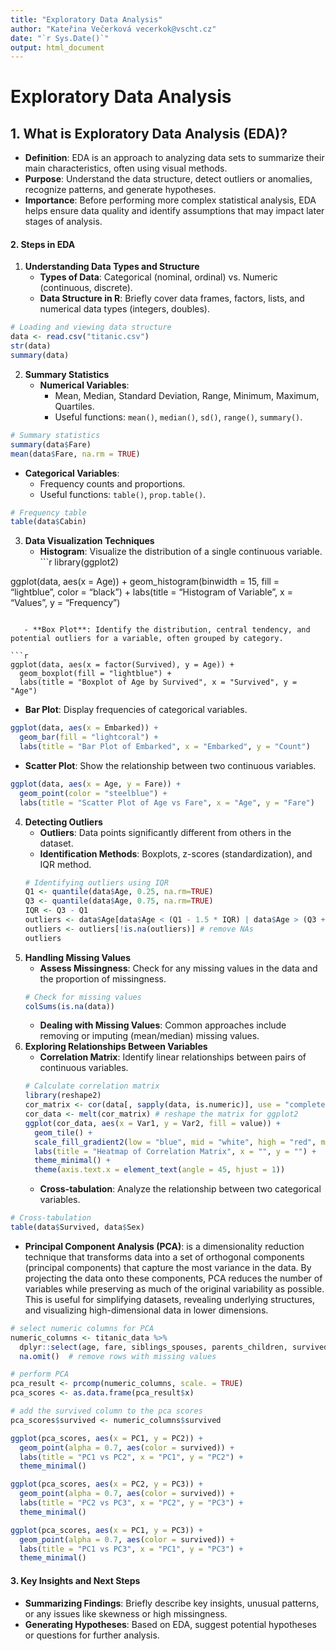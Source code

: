 ```yaml
---
title: "Exploratory Data Analysis"
author: "Kateřina Večerková vecerkok@vscht.cz"
date: "`r Sys.Date()`"
output: html_document
---
```


# Exploratory Data Analysis

## **1. What is Exploratory Data Analysis (EDA)?**
   - **Definition**: EDA is an approach to analyzing data sets to summarize their main characteristics, often using visual methods.
   - **Purpose**: Understand the data structure, detect outliers or anomalies, recognize patterns, and generate hypotheses.
   - **Importance**: Before performing more complex statistical analysis, EDA helps ensure data quality and identify assumptions that may impact later stages of analysis.

#### **2. Steps in EDA**

1. **Understanding Data Types and Structure**
   - **Types of Data**: Categorical (nominal, ordinal) vs. Numeric (continuous, discrete).
   - **Data Structure in R**: Briefly cover data frames, factors, lists, and numerical data types (integers, doubles).

```r
# Loading and viewing data structure
data <- read.csv("titanic.csv")
str(data)
summary(data)
```

2. **Summary Statistics**
   - **Numerical Variables**:
      - Mean, Median, Standard Deviation, Range, Minimum, Maximum, Quartiles.
      - Useful functions: `mean()`, `median()`, `sd()`, `range()`, `summary()`.

```r
# Summary statistics
summary(data$Fare)
mean(data$Fare, na.rm = TRUE)
```

   - **Categorical Variables**:
      - Frequency counts and proportions.
      - Useful functions: `table()`, `prop.table()`.

```r
# Frequency table
table(data$Cabin)
```

3. **Data Visualization Techniques**
   - **Histogram**: Visualize the distribution of a single continuous variable.
```r
library(ggplot2)

ggplot(data, aes(x = Age)) +
  geom_histogram(binwidth = 15, fill = "lightblue", color = "black") +
  labs(title = "Histogram of Variable", x = "Values", y = "Frequency")
```
   
   - **Box Plot**: Identify the distribution, central tendency, and potential outliers for a variable, often grouped by category.
   
```r
ggplot(data, aes(x = factor(Survived), y = Age)) +
  geom_boxplot(fill = "lightblue") +
  labs(title = "Boxplot of Age by Survived", x = "Survived", y = "Age")
```
   
   - **Bar Plot**: Display frequencies of categorical variables.
   
```r
ggplot(data, aes(x = Embarked)) +
  geom_bar(fill = "lightcoral") +
  labs(title = "Bar Plot of Embarked", x = "Embarked", y = "Count")
```
   
   - **Scatter Plot**: Show the relationship between two continuous variables.
   
```r
ggplot(data, aes(x = Age, y = Fare)) +
  geom_point(color = "steelblue") +
  labs(title = "Scatter Plot of Age vs Fare", x = "Age", y = "Fare")
```

4. **Detecting Outliers**
   - **Outliers**: Data points significantly different from others in the dataset.
   - **Identification Methods**: Boxplots, z-scores (standardization), and IQR method.
```r
# Identifying outliers using IQR
Q1 <- quantile(data$Age, 0.25, na.rm=TRUE)
Q3 <- quantile(data$Age, 0.75, na.rm=TRUE)
IQR <- Q3 - Q1
outliers <- data$Age[data$Age < (Q1 - 1.5 * IQR) | data$Age > (Q3 + 1.5 * IQR)]
outliers <- outliers[!is.na(outliers)] # remove NAs
outliers
```

5. **Handling Missing Values**
   - **Assess Missingness**: Check for any missing values in the data and the proportion of missingness.
```r
# Check for missing values
colSums(is.na(data))
```
   - **Dealing with Missing Values**: Common approaches include removing or imputing (mean/median) missing values.

6. **Exploring Relationships Between Variables**
   - **Correlation Matrix**: Identify linear relationships between pairs of continuous variables.
```r
# Calculate correlation matrix
library(reshape2)
cor_matrix <- cor(data[, sapply(data, is.numeric)], use = "complete.obs")
cor_data <- melt(cor_matrix) # reshape the matrix for ggplot2
ggplot(cor_data, aes(x = Var1, y = Var2, fill = value)) +
  geom_tile() +
  scale_fill_gradient2(low = "blue", mid = "white", high = "red", midpoint = 0) +
  labs(title = "Heatmap of Correlation Matrix", x = "", y = "") +
  theme_minimal() +
  theme(axis.text.x = element_text(angle = 45, hjust = 1))
```
   
   - **Cross-tabulation**: Analyze the relationship between two categorical variables.
   
```r
# Cross-tabulation
table(data$Survived, data$Sex)
```

  - **Principal Component Analysis (PCA)**: is a dimensionality reduction technique that transforms data into a set of orthogonal components (principal components) that capture the most variance in the data. By projecting the data onto these components, PCA reduces the number of variables while preserving as much of the original variability as possible. This is useful for simplifying datasets, revealing underlying structures, and visualizing high-dimensional data in lower dimensions.
  
```r
# select numeric columns for PCA
numeric_columns <- titanic_data %>%
  dplyr::select(age, fare, siblings_spouses, parents_children, survived) %>%
  na.omit()  # remove rows with missing values

# perform PCA
pca_result <- prcomp(numeric_columns, scale. = TRUE)
pca_scores <- as.data.frame(pca_result$x)

# add the survived column to the pca scores
pca_scores$survived <- numeric_columns$survived
```

```r
ggplot(pca_scores, aes(x = PC1, y = PC2)) +
  geom_point(alpha = 0.7, aes(color = survived)) +
  labs(title = "PC1 vs PC2", x = "PC1", y = "PC2") +
  theme_minimal()
```

```r
ggplot(pca_scores, aes(x = PC2, y = PC3)) +
  geom_point(alpha = 0.7, aes(color = survived)) +
  labs(title = "PC2 vs PC3", x = "PC2", y = "PC3") +
  theme_minimal()
```

```r
ggplot(pca_scores, aes(x = PC1, y = PC3)) +
  geom_point(alpha = 0.7, aes(color = survived)) +
  labs(title = "PC1 vs PC3", x = "PC1", y = "PC3") +
  theme_minimal()
```

#### **3. Key Insights and Next Steps**
   - **Summarizing Findings**: Briefly describe key insights, unusual patterns, or any issues like skewness or high missingness.
   - **Generating Hypotheses**: Based on EDA, suggest potential hypotheses or questions for further analysis.

